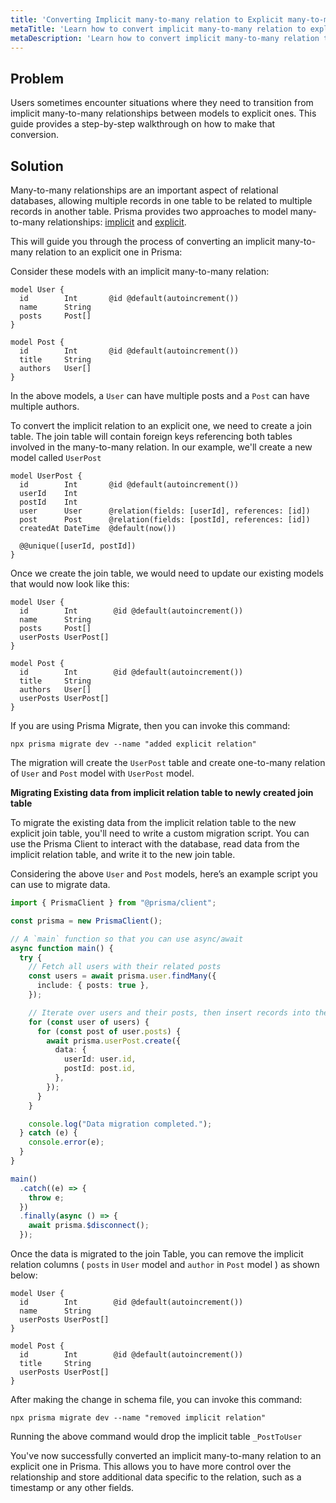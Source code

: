 ```yaml
---
title: 'Converting Implicit many-to-many relation to Explicit many-to-many relation'
metaTitle: 'Learn how to convert implicit many-to-many relation to explicit many-to-many relation'
metaDescription: 'Learn how to convert implicit many-to-many relation to explicit many-to-many relation'
---
```


## Problem

Users sometimes encounter situations where they need to transition from implicit many-to-many relationships between models to explicit ones. This guide provides a step-by-step walkthrough on how to make that conversion.

## Solution

Many-to-many relationships are an important aspect of relational databases, allowing multiple records in one table to be related to multiple records in another table. Prisma provides two approaches to model many-to-many relationships: [implicit](https://www.prisma.io/docs/concepts/components/prisma-schema/relations/many-to-many-relations#implicit-many-to-many-relations) and [explicit](https://www.prisma.io/docs/concepts/components/prisma-schema/relations/many-to-many-relations#explicit-many-to-many-relations). 

This will guide you through the process of converting an implicit many-to-many relation to an explicit one in Prisma:

Consider these models with an implicit many-to-many relation:

```prisma
model User {
  id        Int       @id @default(autoincrement())
  name      String
  posts     Post[]
}

model Post {
  id        Int       @id @default(autoincrement())
  title     String
  authors   User[]
}
```

In the above models, a `User` can have multiple posts and a `Post` can have multiple authors.

To convert the implicit relation to an explicit one, we need to create a join table. The join table will contain foreign keys referencing both tables involved in the many-to-many relation. In our example, we'll create a new model called `UserPost`

```prisma
model UserPost {
  id        Int       @id @default(autoincrement())
  userId    Int
  postId    Int
  user      User      @relation(fields: [userId], references: [id])
  post      Post      @relation(fields: [postId], references: [id])
  createdAt DateTime  @default(now())

  @@unique([userId, postId])
}
```

Once we create the join table, we would need to update our existing models that would now look like this:

```prisma
model User {
  id        Int        @id @default(autoincrement())
  name      String
  posts     Post[]
  userPosts UserPost[]
}

model Post {
  id        Int        @id @default(autoincrement())
  title     String
  authors   User[]
  userPosts UserPost[]
}
```

If you are using Prisma Migrate, then you can invoke this command:

```terminal
npx prisma migrate dev --name "added explicit relation"
```

The migration will create the `UserPost` table and create one-to-many relation of `User` and `Post` model with `UserPost` model.

**Migrating Existing data from implicit relation table to newly created join table**

To migrate the existing data from the implicit relation table to the new explicit join table, you'll need to write a custom migration script. You can use the Prisma Client to interact with the database, read data from the implicit relation table, and write it to the new join table.

Considering the above `User` and `Post` models, here’s an example script you can use to migrate data.

```typescript
import { PrismaClient } from "@prisma/client";

const prisma = new PrismaClient();

// A `main` function so that you can use async/await
async function main() {
  try {
    // Fetch all users with their related posts
    const users = await prisma.user.findMany({
      include: { posts: true },
    });

    // Iterate over users and their posts, then insert records into the UserPost table
    for (const user of users) {
      for (const post of user.posts) {
        await prisma.userPost.create({
          data: {
            userId: user.id,
            postId: post.id,
          },
        });
      }
    }

    console.log("Data migration completed.");
  } catch (e) {
    console.error(e);
  }
}

main()
  .catch((e) => {
    throw e;
  })
  .finally(async () => {
    await prisma.$disconnect();
  });
```

Once the data is migrated to the join Table, you can remove the implicit relation columns ( `posts` in `User` model and `author` in `Post` model ) as shown below:

```prisma
model User {
  id        Int        @id @default(autoincrement())
  name      String
  userPosts UserPost[]
}

model Post {
  id        Int        @id @default(autoincrement())
  title     String
  userPosts UserPost[]
}
```

After making the change in schema file, you can invoke this command:

```terminal
npx prisma migrate dev --name "removed implicit relation"
```

Running the above command would drop the implicit table `_PostToUser`

You've now successfully converted an implicit many-to-many relation to an explicit one in Prisma. This allows you to have more control over the relationship and store additional data specific to the relation, such as a timestamp or any other fields.
